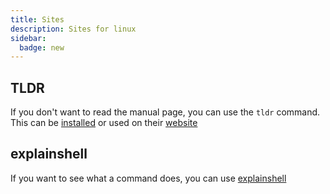 ```yaml
---
title: Sites
description: Sites for linux
sidebar:
  badge: new
---
```


## TLDR

If you don't want to read the manual page, you can use the `tldr` command. This can be [installed](https://github.com/tldr-pages/tldr) or used on their [website](https://tldr.inbrowser.app/)

## explainshell

If you want to see what a command does, you can use [explainshell](https://explainshell.com)
